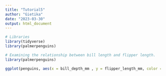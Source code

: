 ```yaml
---
title: "Tutorial5"
author: "Gietika"
date: "2023-03-30"
output: html_document
---
```


```r
# Libraries
library(tidyverse)
library(palmerpenguins)
```


```r
# Examining the relationship between bill length and flipper length.
library(palmerpenguins)

ggplot(penguins, aes(x = bill_depth_mm , y = flipper_length_mm, color = species)) + geom_point()
```

